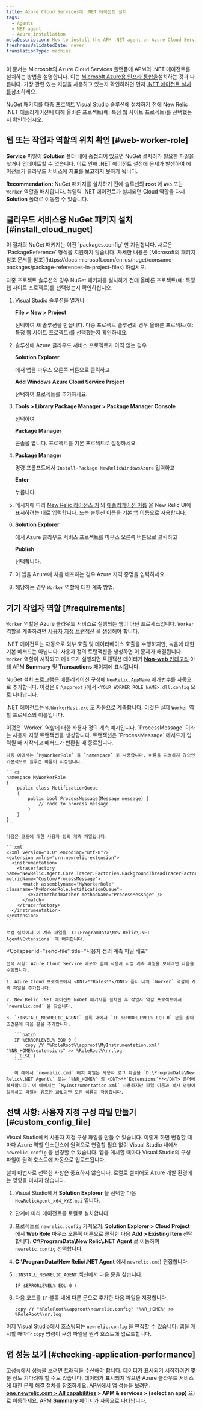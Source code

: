 ```yaml
---
title: Azure Cloud Services에 .NET 에이전트 설치
tags:
  - Agents
  - NET agent
  - Azure installation
metaDescription: How to install the APM .NET agent on Azure Cloud Services.
freshnessValidatedDate: never
translationType: machine
---
```


이 문서는 Microsoft의 Azure Cloud Services 플랫폼에 APM의 .NET 에이전트를 설치하는 방법을 설명합니다. 이는 [Microsoft Azure용 인프라 통합을](/docs/integrations/microsoft-azure-integrations/getting-started/introduction-azure-monitoring-integrations)설치하는 것과 다릅니다. 가장 관련 있는 지침을 사용하고 있는지 확인하려면 먼저 [.NET 에이전트 설치를](/docs/agents/net-agent/installation/install/dotnet-agent)참조하세요.

<Callout variant="important">
  NuGet 패키지를 다중 프로젝트 Visual Studio 솔루션에 설치하기 전에 New Relic .NET 애플리케이션에 대해 올바른 프로젝트(예: 특정 웹 사이트 프로젝트)를 선택했는지 확인하십시오.
</Callout>

## 웹 또는 작업자 역할의 위치 확인 [#web-worker-role]

<DNT>**Service**</DNT> 파일이 <DNT>**Solution**</DNT> 폴더 내에 중첩되어 있으면 NuGet 설치러가 필요한 파일을 찾거나 업데이트할 수 없습니다. 이로 인해 .NET 에이전트 설정에 문제가 발생하여 에이전트가 클라우드 서비스에 지표를 보고하지 못하게 됩니다.

<DNT>**Recommendation:**</DNT> NuGet 패키지를 설치하기 전에 솔루션의 <DNT>**root**</DNT> 에 `Web` 또는 `Worker` 역할을 배치합니다. 뉴렐릭 .NET 에이전트가 설치되면 Cloud 역할을 다시 <DNT>**Solution**</DNT> 폴더로 이동할 수 있습니다.

## 클라우드 서비스용 NuGet 패키지 설치 [#install_cloud_nuget]

<Callout variant="important">
  이 절차의 NuGet 패키지는 이전 `packages.config` 만 지원합니다. 새로운 `PackageReference` 형식을 지원하지 않습니다. 자세한 내용은 [Microsoft의 패키지 참조 문서를 참조](https://docs.microsoft.com/en-us/nuget/consume-packages/package-references-in-project-files) 하십시오.
</Callout>

다중 프로젝트 솔루션의 경우 NuGet 패키지를 설치하기 전에 올바른 프로젝트(예: 특정 웹 사이트 프로젝트)를 선택했는지 확인하십시오.

1. Visual Studio 솔루션을 열거나

   <DNT>**File > New > Project**</DNT>

   선택하여 새 솔루션을 만듭니다. 다중 프로젝트 솔루션의 경우 올바른 프로젝트(예: 특정 웹 사이트 프로젝트)를 선택했는지 확인하세요.

2. 솔루션에 Azure 클라우드 서비스 프로젝트가 아직 없는 경우

   <DNT>**Solution Explorer**</DNT>

   에서 앱을 마우스 오른쪽 버튼으로 클릭하고

   <DNT>**Add Windows Azure Cloud Service Project**</DNT>

   선택하여 프로젝트를 추가하세요.

3. <DNT>**Tools > Library Package Manager > Package Manager Console**</DNT>

   선택하여

   <DNT>**Package Manager**</DNT>

   콘솔을 엽니다. 프로젝트를 기본 프로젝트로 설정하세요.

4. <DNT>**Package Manager**</DNT>

   명령 프롬프트에서 `Install-Package NewRelicWindowsAzure` 입력하고

   <DNT>**Enter**</DNT>

   누릅니다.

5. 메시지에 따라 [New Relic 라이선스 키](/docs/apis/intro-apis/new-relic-api-keys/#ingest-license-key) 와 [애플리케이션 이름](/docs/agents/net-agent/installation-configuration/name-your-net-application) 을 New Relic UI에 표시하려는 대로 입력합니다. 또는 솔루션 이름을 기본 앱 이름으로 사용합니다.

6. <DNT>**Solution Explorer**</DNT>

   에서 Azure 클라우드 서비스 프로젝트를 마우스 오른쪽 버튼으로 클릭하고

   <DNT>**Publish**</DNT>

   선택합니다.

7. 이 앱을 Azure에 처음 배포하는 경우 Azure 자격 증명을 입력하세요.

8. 해당하는 경우 `Worker` 역할에 대한 계측 방법.

## 기기 작업자 역할 [#requirements]

`Worker` 역할은 Azure 클라우드 서비스로 실행되는 웹이 아닌 프로세스입니다. `Worker` 역할을 계측하려면 [사용자 지정 트랜잭션](/docs/agents/net-agent/instrumentation/net-custom-transactions) 을 생성해야 합니다.

.NET 에이전트는 자동으로 외부 호출 및 데이터베이스 호출을 수행하지만, 녹음에 대한 기본 메서드는 아닙니다. 사용자 정의 트랜잭션을 생성하면 이 문제가 해결됩니다. `Worker` 역할이 시작되고 메소드가 실행되면 트랜잭션 데이터가 [<DNT>**Non-web**</DNT> 카테고리](/docs/apm/transactions/intro-transactions/monitor-background-processes-other-non-web-transactions) 아래 APM <DNT>**Summary**</DNT> 및 <DNT>**Transactions**</DNT> 페이지에 표시됩니다.

NuGet 설치 프로그램은 애플리케이션 구성에 `NewRelic.AppName` 매개변수를 자동으로 추가합니다. 이것은 `E:\approot` }에서 `<YOUR_WORKER_ROLE_NAME>.dll.config` 으로 나타납니다.

.NET 에이전트는 `WaWorkerHost.exe` 도 자동으로 계측합니다. 이것은 실제 `Worker` 역할 프로세스의 이름입니다.

<CollapserGroup>
  <Collapser
    id="custom-transactions"
    title="작업자 역할에 대한 사용자 정의 계측 예"
  >
    이것은 `Worker` 역할에 대한 사용자 정의 계측 예시입니다. `ProcessMessage` 이라는 사용자 지정 트랜잭션을 생성합니다. 트랜잭션은 `ProcessMessage` 메서드가 입력될 때 시작되고 메서드가 반환될 때 종료됩니다.

    다음 예에서는 `MyWorkerRole` 을 `namespace` 로 사용합니다. 이름을 지정하지 않으면 기본적으로 솔루션 이름이 지정됩니다.

    ```cs
    namespace MyWorkerRole
    {
        public class NotificationQueue
        {
            public bool ProcessMessage(Message message) {
                // code to process message
            }
        }
    }
    ```

    다음은 코드에 대한 사용자 정의 계측 파일입니다.

    ```xml
    <?xml version="1.0" encoding="utf-8"?>
    <extension xmlns="urn:newrelic-extension">
      <instrumentation>
        <tracerfactory name="NewRelic.Agent.Core.Tracer.Factories.BackgroundThreadTracerFactory" metricName="Custom/ProcessMessage">
          <match assemblyname="MyWorkerRole" classname="MyWorkerRole.NotificationQueue">
            <exactmethodmatcher methodName="ProcessMessage" />
          </match>
        </tracerfactory>
      </instrumentation>
    </extension>
    ```

    로컬 설치에서 이 계측 파일을 `C:\ProgramData\New Relic\.NET Agent\Extensions` 에 배치합니다.
  </Collapser>

  <Collapser
    id="send-file"
    title="사용자 정의 계측 파일 배포"
  >
    선택 사항: Azure Cloud Service 배포와 함께 사용자 지정 계측 파일을 보내려면 다음을 수행합니다.

    1. Azure Cloud 프로젝트에서 <DNT>**Roles**</DNT> 폴더 내의 `Worker` 역할에 계측 파일을 추가합니다.

    2. New Relic .NET 에이전트 NuGet 패키지를 설치한 후 작업자 역할 프로젝트에서 `newrelic.cmd` 을 찾습니다.

    3. `:INSTALL_NEWRELIC_AGENT` 블록 내에서 `IF %ERRORLEVEL% EQU 0` 문을 찾아 조건문에 다음 문을 추가합니다.

       ```batch
       IF %ERRORLEVEL% EQU 0 (
           copy /Y "%RoleRoot%\approot\MyInstrumentation.xml" "%NR_HOME%\extensions" >> %RoleRoot%\nr.log
       ) ELSE (
       ```

       이 예에서 `newrelic.cmd` 배치 파일은 사용자 로그 파일을 `D:\ProgramData\New Relic\.NET Agent\` 또는 `%NR_HOME%` 의 <DNT>**`Extensions`**</DNT> 폴더에 복사합니다. 이 예에서는 `MyInstrumentation.xml` 사용하지만 파일 이름과 복사 명령이 일치하고 파일이 유효한 XML이면 모든 이름이 작동합니다.
  </Collapser>
</CollapserGroup>

## 선택 사항: 사용자 지정 구성 파일 만들기 [#custom_config_file]

Visual Studio에서 사용자 지정 구성 파일을 만들 수 있습니다. 이렇게 하면 변경할 때마다 Azure 역할 인스턴스에 원격으로 연결할 필요 없이 Visual Studio 내에서 `newrelic.config` 을 변경할 수 있습니다. 앱을 게시할 때마다 Visual Studio의 구성 파일이 원격 호스트에 자동으로 업로드됩니다.

설치 마법사로 선택한 사항은 중요하지 않습니다. 로컬로 설치해도 Azure 개발 환경에는 영향을 미치지 않습니다.

1. Visual Studio에서 <DNT>**Solution Explorer**</DNT> 을 선택한 다음 `NewRelicAgent_x64_XYZ.msi` 엽니다.

2. 단계에 따라 에이전트를 로컬로 설치합니다.

3. 프로젝트로 `newrelic.config` 가져오기: <DNT>**Solution Explorer > Cloud Project**</DNT> 에서 <DNT>**Web Role**</DNT> 마우스 오른쪽 버튼으로 클릭한 다음 <DNT>**Add > Existing Item**</DNT> 선택합니다. <DNT>**C:\\ProgramData\\New Relic\\.NET Agent**</DNT> 로 이동하여 `newrelic.config` 선택합니다.

4. <DNT>**C:\\ProgramData\\New Relic\\.NET Agent**</DNT> 에서 `newrelic.cmd`) 편집합니다.

5. `:INSTALL_NEWRELIC_AGENT` 섹션에서 다음 문을 찾습니다.

   ```batch
   IF $ERRORLEVEL% EQU 0 (
   ```

6. 다음 코드를 `IF` 블록 내에 다른 문으로 추가한 다음 파일을 저장합니다.

   ```batch
   copy /Y "%RoleRoot%\approot\newrelic.config" "%NR_HOME%" >> %RoleRoot%\nr.log
   ```

이제 Visual Studio에서 호스팅되는 `newrelic.config` 을 편집할 수 있습니다. 앱을 게시할 때마다 `copy` 명령이 구성 파일을 원격 호스트에 업로드합니다.

## 앱 성능 보기 [#checking-application-performance]

고성능에서 성능을 보려면 트래픽을 수신해야 합니다. 데이터가 표시되기 시작하려면 몇 분 정도 기다려야 할 수도 있습니다. 데이터가 표시되지 않으면 Azure 클라우드 서비스에 대한 [문제 해결 절차를](/docs/agents/net-agent/azure-troubleshooting/azure-cloud-services-no-data-appears) 참조하세요. APM에서 앱 성능을 보려면: <DNT>**[one.newrelic.com > All capabilities](https://one.newrelic.com/all-capabilities) > APM & services > (select an app)**</DNT> 으)로 이동하세요. [APM <DNT>**Summary**</DNT> 페이지가](/docs/apm/applications-menu/monitoring/apm-overview-page) 자동으로 나타납니다.

<InstallFeedback/>